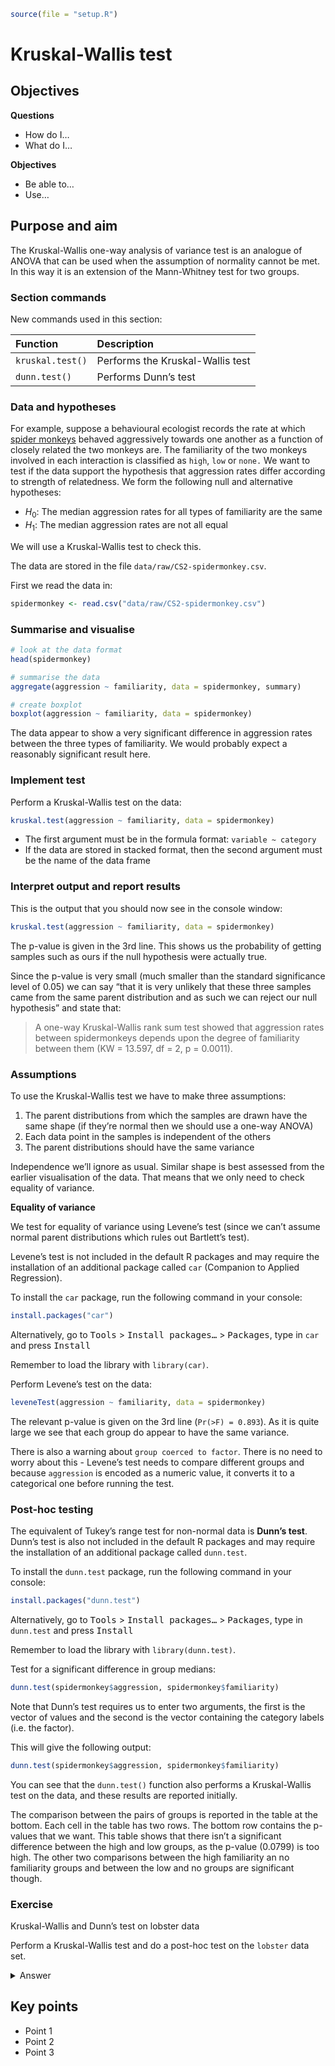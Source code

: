 ```r
source(file = "setup.R")
```

# Kruskal-Wallis test

## Objectives
:::objectives
**Questions**

- How do I...
- What do I...

**Objectives**

- Be able to...
- Use...
:::

## Purpose and aim
The Kruskal-Wallis one-way analysis of variance test is an analogue of ANOVA that can be used when the assumption of normality cannot be met. In this way it is an extension of the Mann-Whitney test for two groups.

### Section commands
New commands used in this section:

| Function| Description|
|:- |:- |
|`kruskal.test()`| Performs the Kruskal-Wallis test |
|`dunn.test()`| Performs Dunn's test |

### Data and hypotheses
For example, suppose a behavioural ecologist records the rate at which [spider monkeys](https://en.wikipedia.org/wiki/Spider_monkey) behaved aggressively towards one another as a function of closely related the two monkeys are. The familiarity of the two monkeys involved in each interaction is classified as `high`, `low` or `none.` We want to test if the data support the hypothesis that aggression rates differ according to strength of relatedness. We form the following null and alternative hypotheses:

-	$H_0$: The median aggression rates for all types of familiarity are the same
-	$H_1$: The median aggression rates are not all equal

We will use a Kruskal-Wallis test to check this.

The data are stored in the file `data/raw/CS2-spidermonkey.csv`.

First we read the data in:

```r
spidermonkey <- read.csv("data/raw/CS2-spidermonkey.csv")
```

### Summarise and visualise

```r
# look at the data format
head(spidermonkey)

# summarise the data
aggregate(aggression ~ familiarity, data = spidermonkey, summary)

# create boxplot
boxplot(aggression ~ familiarity, data = spidermonkey)
```

The data appear to show a very significant difference in aggression rates between the three types of familiarity. We would probably expect a reasonably significant result here.

### Implement test
Perform a Kruskal-Wallis test on the data:

```r
kruskal.test(aggression ~ familiarity, data = spidermonkey)
```

-	The first argument must be in the formula format: `variable ~ category`
-	If the data are stored in stacked format, then the second argument must be the name of the data frame

### Interpret output and report results
This is the output that you should now see in the console window:

```r
kruskal.test(aggression ~ familiarity, data = spidermonkey)
```

The p-value is given in the 3rd line. This shows us the probability of getting samples such as ours if the null hypothesis were actually true.

Since the p-value is very small (much smaller than the standard significance level of 0.05) we can say "that it is very unlikely that these three samples came from the same parent distribution and as such we can reject our null hypothesis" and state that:

> A one-way Kruskal-Wallis rank sum test showed that aggression rates between spidermonkeys depends upon the degree of familiarity between them (KW = 13.597, df = 2, p = 0.0011).

### Assumptions
To use the Kruskal-Wallis test we have to make three assumptions:

1.	The parent distributions from which the samples are drawn have the same shape (if they’re normal then we should use a one-way ANOVA)
2.	Each data point in the samples is independent of the others
3.	The parent distributions should have the same variance

Independence we’ll ignore as usual. Similar shape is best assessed from the earlier visualisation of the data. That means that we only need to check equality of variance.

**Equality of variance**

We test for equality of variance using Levene’s test (since we can’t assume normal parent distributions which rules out Bartlett’s test).

Levene’s test is not included in the default R packages and may require the installation of an additional package called `car` (Companion to Applied Regression).

To install the `car` package, run the following command in your console:

```r
install.packages("car")
```

Alternatively, go to <kbd>Tools</kbd> > <kbd>Install packages...</kbd> > <kbd>Packages</kbd>, type in `car` and press <kbd>Install</kbd>

Remember to load the library with `library(car)`.

Perform Levene's test on the data:

```r
leveneTest(aggression ~ familiarity, data = spidermonkey)
```

The relevant p-value is given on the 3rd line (`Pr(>F) = 0.893`). As it is quite large we see that each group do appear to have the same variance.

There is also a warning about `group coerced to factor`. There is no need to worry about this - Levene's test needs to compare different groups and because `aggression` is encoded as a numeric value, it converts it to a categorical one before running the test.

### Post-hoc testing
The equivalent of Tukey’s range test for non-normal data is **Dunn’s test**.
Dunn’s test is also not included in the default R packages and may require the installation of an additional package called `dunn.test`.

To install the `dunn.test` package, run the following command in your console:

```r
install.packages("dunn.test")
```

Alternatively, go to <kbd>Tools</kbd> > <kbd>Install packages...</kbd> > <kbd>Packages</kbd>, type in `dunn.test` and press <kbd>Install</kbd>

Remember to load the library with `library(dunn.test)`.

Test for a significant difference in group medians:

```r
dunn.test(spidermonkey$aggression, spidermonkey$familiarity)
```

Note that Dunn’s test requires us to enter two arguments, the first is the vector of values and the second is the vector containing the category labels (i.e. the factor).

This will give the following output:

```r
dunn.test(spidermonkey$aggression, spidermonkey$familiarity)
```

You can see that the `dunn.test()` function also performs a Kruskal-Wallis test on the data, and these results are reported initially.

The comparison between the pairs of groups is reported in the table at the bottom. Each cell in the table has two rows. The bottom row contains the p-values that we want. This table shows that there isn’t a significant difference between the high and low groups, as the p-value (0.0799) is too high. The other two comparisons between the high familiarity an no familiarity groups and between the low and no groups are significant though.

### Exercise
:::exercise
Kruskal-Wallis and Dunn's test on lobster data

Perform a Kruskal-Wallis test and do a post-hoc test on the `lobster` data set.

<details><summary>Answer</summary>

**1. Hypotheses**

- $H_0$ : all medians are equal
- $H_1$ : not all medians are equal

**2. Import data, summarise and visualise**
```r
lobsters <- read.csv("data/raw/CS2-lobsters.csv")
```

All done previously.

**3. Assumptions**

From before, since the data are normal enough they are definitely similar enough for a Kruskal-Wallis test and they do all have equality of variance from out assessment of the diagnostic plots. For completeness though we will look at Levene's test

```r
leveneTest(weight ~ diet, data = lobsters)
```

Given that the p-value is so high, this again agrees with our previous assessment that the equality of variance assumption is well met. Rock on.

**4. Kruskal-Wallis test**

```r
kruskal.test(weight ~ diet, data = lobsters)
```

> A Kruskal-Wallis test indicated that the median weight of juvenile lobsters did not differ significantly between diets (KW = 3.26, df = 2, p = 0.20).

**5. Dunn's test**

Although rather unneccessary, since we did not detect any significant differences between diets, we can perform the non-parametric equivalent of Tukey's range test: Dunn's test.

```r
dunn.test(lobsters$weight, lobsters$diet, altp = TRUE)
```

Here, I've used an optional argument called `altp` in the `dunn.test()` call. The default option reports all p-values divided by 2. And assessment of significance requires you to compare each p-value to 0.025 rather than 0.05. Using the argument `altp = TRUE` means that Dunn's test reports actual p-values.

Either way, here we can see that none of the comparisons are significant (as before).

</details>
:::

## Key points

:::keypoints
- Point 1
- Point 2
- Point 3
:::
